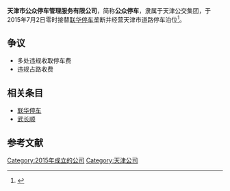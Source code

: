{{Cleanup rewrite|time=2020-08-26T12:40:30+00:00}}
'''天津市公众停车管理服务有限公司'''，简称'''公众停车'''，隶属于天津公交集团，于2015年7月2日零时接替[[联华停车|联华停车]]垄断并经营天津市道路停车泊位<ref>{{cite news|title=7月2日实地采访智能停车什么样 带你去看看|url=http://tj.sina.com.cn/news/m/2015-07-03/detail-ifxesfuc3494618.shtml|accessdate=2016-11-02|agency=天津日报|archive-date=2018-09-29|archive-url=https://web.archive.org/web/20180929064355/http://tj.sina.com.cn/news/m/2015-07-03/detail-ifxesfuc3494618.shtml|dead-url=no}}</ref>。

== 争议 ==
*多处违规收取停车费
*违规占路收费

== 相关条目 ==
*[[联华停车|联华停车]]
*[[武长顺|武长顺]]

==参考文献==
{{reflist}}

[[Category:2015年成立的公司|Category:2015年成立的公司]]
[[Category:天津公司|Category:天津公司]]